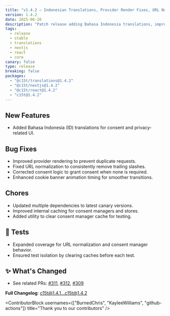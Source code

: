 ```yaml
---
title: "v1.4.2 — Indonesian Translations, Provider Render Fixes, URL Normalization"
version: 1.4.2
date: 2025-06-26
description: "Patch release adding Bahasa Indonesia translations, improving provider rendering to prevent duplicate requests, normalizing URLs to remove trailing slashes, correcting consent logic, and refining banner animations. Includes dependency updates, caching improvements, and expanded tests."
tags:
  - release
  - stable
  - translations
  - nextjs
  - react
  - core
canary: false
type: release
breaking: false
packages:
  - "@c15t/translations@1.4.2"
  - "@c15t/nextjs@1.4.2"
  - "@c15t/react@1.4.2"
  - "c15t@1.4.2"
---
```


## New Features

- Added Bahasa Indonesia (ID) translations for consent and privacy-related UI.

## Bug Fixes

- Improved provider rendering to prevent duplicate requests.
- Fixed URL normalization to consistently remove trailing slashes.
- Corrected consent logic to grant consent when none is required.
- Enhanced cookie banner animation timing for smoother transitions.

## Chores

- Updated multiple dependencies to latest canary versions.
- Improved internal caching for consent managers and stores.
- Added utility to clear consent manager cache for testing.

## 🧪 Tests

- Expanded coverage for URL normalization and consent manager behavior.
- Ensured test isolation by clearing caches before each test.

## ✨ What's Changed

- See related PRs: [#311](https://github.com/c15t/c15t/pull/311), [#312](https://github.com/c15t/c15t/pull/312), [#309](https://github.com/c15t/c15t/pull/309)

**Full Changelog**: [c15t@1.4.1...c15t@1.4.2](https://github.com/c15t/c15t/compare/c15t@1.4.1...c15t@1.4.2)

<ContributorBlock usernames={["BurnedChris", "KayleeWilliams", "github-actions"]} title="Thank you to our contributors" />


